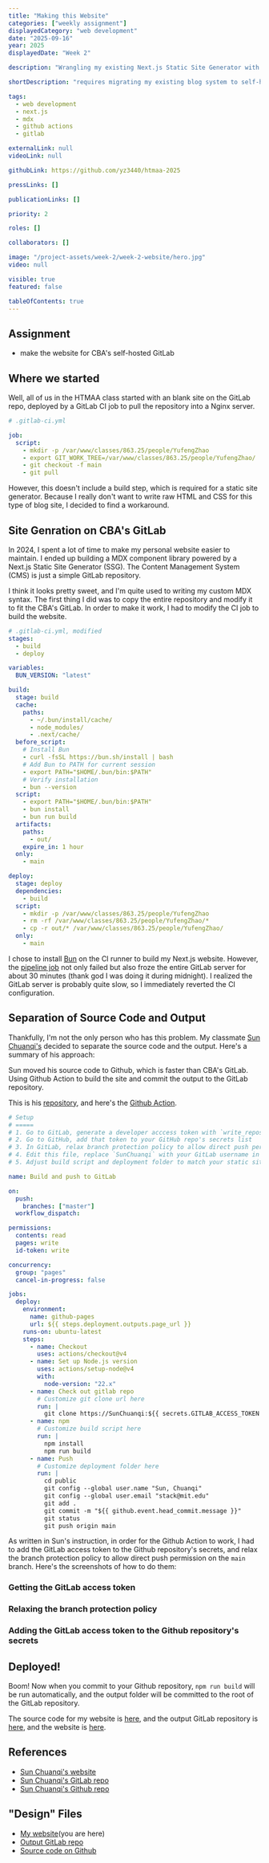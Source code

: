 ```yaml
---
title: "Making this Website"
categories: ["weekly assignment"]
displayedCategory: "web development"
date: "2025-09-16"
year: 2025
displayedDate: "Week 2"

description: "Wrangling my existing Next.js Static Site Generator with MDX component library to work on CBA's self-hosted GitLab."

shortDescription: "requires migrating my existing blog system to self-hosted GitLab"

tags:
  - web development
  - next.js
  - mdx
  - github actions
  - gitlab

externalLink: null
videoLink: null

githubLink: https://github.com/yz3440/htmaa-2025

pressLinks: []

publicationLinks: []

priority: 2

roles: []

collaborators: []

image: "/project-assets/week-2/week-2-website/hero.jpg"
video: null

visible: true
featured: false

tableOfContents: true
---
```


## Assignment

- make the website for CBA's self-hosted GitLab

## Where we started

Well, all of us in the HTMAA class started with an blank site on the GitLab repo, deployed by a GitLab CI job to pull the repository into a Nginx server.

```yml
# .gitlab-ci.yml

job:
  script:
    - mkdir -p /var/www/classes/863.25/people/YufengZhao
    - export GIT_WORK_TREE=/var/www/classes/863.25/people/YufengZhao/
    - git checkout -f main
    - git pull
```

However, this doesn't include a build step, which is required for a static site generator. Because I really don't want to write raw HTML and CSS for this type of blog site, I decided to find a workaround.

## Site Genration on CBA's GitLab

In 2024, I spent a lot of time to make my personal website easier to maintain. I ended up building a MDX component library powered by a Next.js Static Site Generator (SSG). The Content Management System (CMS) is just a simple GitLab repository.

<Media
  src="/project-assets/week-2/week-2-website/yufeng-zhao-com.jpg"
  caption="Yufeng's personal website as of Sep 2025."
/>

I think it looks pretty sweet, and I'm quite used to writing my custom MDX syntax. The first thing I did was to copy the entire repository and modify it to fit the CBA's GitLab. In order to make it work, I had to modify the CI job to build the website.

```yml
# .gitlab-ci.yml, modified
stages:
  - build
  - deploy

variables:
  BUN_VERSION: "latest"

build:
  stage: build
  cache:
    paths:
      - ~/.bun/install/cache/
      - node_modules/
      - .next/cache/
  before_script:
    # Install Bun
    - curl -fsSL https://bun.sh/install | bash
    # Add Bun to PATH for current session
    - export PATH="$HOME/.bun/bin:$PATH"
    # Verify installation
    - bun --version
  script:
    - export PATH="$HOME/.bun/bin:$PATH"
    - bun install
    - bun run build
  artifacts:
    paths:
      - out/
    expire_in: 1 hour
  only:
    - main

deploy:
  stage: deploy
  dependencies:
    - build
  script:
    - mkdir -p /var/www/classes/863.25/people/YufengZhao
    - rm -rf /var/www/classes/863.25/people/YufengZhao/*
    - cp -r out/* /var/www/classes/863.25/people/YufengZhao/
  only:
    - main
```

I chose to install [Bun](https://bun.sh/) on the CI runner to build my Next.js website. However, the [pipeline job](https://gitlab.cba.mit.edu/classes/863.25/people/YufengZhao/-/pipelines/48261) not only failed but also froze the entire GitLab server for about 30 minutes (thank god I was doing it during midnight). I realized the GitLab server is probably quite slow, so I immediately reverted the CI configuration.

## Separation of Source Code and Output

Thankfully, I'm not the only person who has this problem. My classmate [Sun Chuanqi's](https://fab.cba.mit.edu/classes/863.25/people/SunChuanqi/) decided to separate the source code and the output. Here's a summary of his approach:

<GridSection>
  <BulletPoint
    emoji="🔗"
    title="Source code"
    bgColor="#ED778D"
    textColor="#000000"
  >
    Sun moved his source code to Github, which is faster than CBA's GitLab.
  </BulletPoint>
  <BulletPoint
    emoji="🔨"
    title="Building and Deploying Output"
    bgColor="#EDFF8D"
    textColor="#000000"
  >
    Using Github Action to build the site and commit the output to the GitLab
    repository.
  </BulletPoint>
</GridSection>

This is his [repository](https://github.com/chuanqisun/htmaa-2025/), and here's the [Github Action](https://github.com/chuanqisun/htmaa-2025/blob/master/.github/workflows/push-to-gitlab.yml).

```yml
# Setup
# =====
# 1. Go to GitLab, generate a developer acccess token with `write_repository` scope. In the UI, it's in settings > access tokens.
# 2. Go to GitHub, add that token to your GitHub repo's secrets list
# 3. In GitLab, relax branch protection policy to allow direct push permission on the `main` branch by your user's role. In my case, the role is `Developer`, not `Maintainer`.
# 4. Edit this file, replace `SunChuanqi` with your GitLab username in two places, your commiter name and email with yours.
# 5. Adjust build script and deployment folder to match your static site generator. Mine is `public`.

name: Build and push to GitLab

on:
  push:
    branches: ["master"]
  workflow_dispatch:

permissions:
  contents: read
  pages: write
  id-token: write

concurrency:
  group: "pages"
  cancel-in-progress: false

jobs:
  deploy:
    environment:
      name: github-pages
      url: ${{ steps.deployment.outputs.page_url }}
    runs-on: ubuntu-latest
    steps:
      - name: Checkout
        uses: actions/checkout@v4
      - name: Set up Node.js version
        uses: actions/setup-node@v4
        with:
          node-version: "22.x"
      - name: Check out gitlab repo
        # Customize git clone url here
        run: |
          git clone https://SunChuanqi:${{ secrets.GITLAB_ACCESS_TOKEN }}@gitlab.cba.mit.edu/classes/863.25/people/SunChuanqi.git public
      - name: npm
        # Customize build script here
        run: |
          npm install
          npm run build
      - name: Push
        # Customize deployment folder here
        run: |
          cd public
          git config --global user.name "Sun, Chuanqi"
          git config --global user.email "stack@mit.edu"
          git add .
          git commit -m "${{ github.event.head_commit.message }}"
          git status
          git push origin main
```

As written in Sun's instruction, in order for the Github Action to work, I had to add the GitLab access token to the Github repository's secrets, and relax the branch protection policy to allow direct push permission on the `main` branch. Here's the screenshots of how to do them:

### Getting the GitLab access token

<Media
  widthPercentage={66}
  src="/project-assets/week-2/week-2-website/gitlab-access-token-instruction.jpg"
  caption="Getting the GitLab access token."
/>

### Relaxing the branch protection policy

<Media
  widthPercentage={66}
  src="/project-assets/week-2/week-2-website/gitlab-branch-protection-relax.jpg"
  caption="Relaxing the branch protection policy."
/>

### Adding the GitLab access token to the Github repository's secrets

<Media
  widthPercentage={66}
  src="/project-assets/week-2/week-2-website/github-action-secret-instruction.jpg"
  caption="Adding the GitLab access token to the Github repository's secrets."
/>

## Deployed!

Boom! Now when you commit to your Github repository, `npm run build` will be run automatically, and the output folder will be committed to the root of the GitLab repository.

The source code for my website is [here](https://github.com/yz3440/htmaa-2025/), and the output GitLab repository is [here](https://gitlab.cba.mit.edu/classes/863.25/people/YufengZhao/), and the website is [here](https://fab.cba.mit.edu/classes/863.25/people/YufengZhao/).

<Media
  widthPercentage={66}
  src="/project-assets/week-2/week-2-website/htmaa-yufeng-zhao.png"
  caption="How to Make Almost Anything with Yufeng Zhao website looks quite similar to my personal website :)"
/>

## References

- [Sun Chuanqi's website](https://fab.cba.mit.edu/classes/863.25/people/SunChuanqi/)
- [Sun Chuanqi's GitLab repo](https://gitlab.cba.mit.edu/classes/863.25/people/SunChuanqi)
- [Sun Chuanqi's Github repo](https://github.com/chuanqisun/htmaa-2025/)

## "Design" Files

- [My website](https://fab.cba.mit.edu/classes/863.25/people/YufengZhao/)(you are here)
- [Output GitLab repo](https://gitlab.cba.mit.edu/classes/863.25/people/YufengZhao/)
- [Source code on Github](https://github.com/yz3440/htmaa-2025/)
